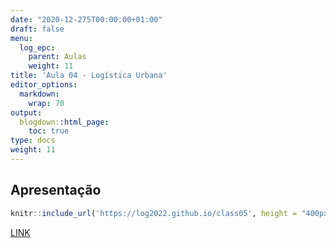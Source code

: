 ---
date: "2020-12-275T00:00:00+01:00"
draft: false
menu:
  log_epc:
    parent: Aulas
    weight: 11
title: 'Aula 04 - Logística Urbana'
editor_options: 
  markdown: 
    wrap: 70
output: 
  blogdown::html_page:
    toc: true
type: docs
weight: 11
---

## Apresentação

```{r echo=FALSE, message=FALSE, warning=FALSE}
knitr::include_url('https://log2022.github.io/class05', height = "400px")
```

[LINK](https://log2022.github.io/class05)

